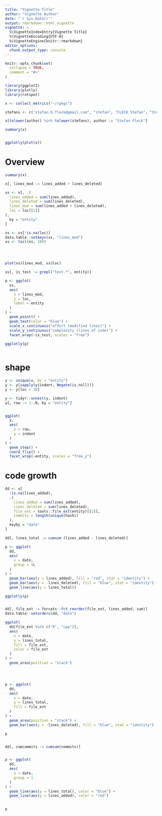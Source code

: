 ```yaml
---
title: "Vignette Title"
author: "Vignette Author"
date: "`r Sys.Date()`"
output: rmarkdown::html_vignette
vignette: >
  %\VignetteIndexEntry{Vignette Title}
  %\VignetteEncoding{UTF-8}
  %\VignetteEngine{knitr::rmarkdown}
editor_options: 
  chunk_output_type: console
---
```


```r
knitr::opts_chunk$set(
  collapse = TRUE,
  comment = "#>"
)

library(ggplot2)
library(plotly)
library(rotspot)

```


```r
x <- collect_metrics("~/rpkgs")

stefans <- c("stefan.b.fleck@gmail.com", "stefan", "FLECK Stefan", "Stefan Fleck - U", "stefan.fleck")

x[tolower(author) %in% tolower(stefans), author := "Stefan Fleck"]

summary(x)


ggplotly(plot(x))
```


# Overview


```r

summary(x)

```




```r
x[, lines_mod := lines_added + lines_deleted]

xs <- x[, .(
  lines_added = sum(lines_added),
  lines_deleted = sum(lines_deleted),
  lines_mod = sum(lines_added + lines_deleted),
  loc = loc[[1]]
),
  by = "entity"
]

xs <- xs[!is.na(loc)]
data.table::setkeyv(xs, "lines_mod")
xs <- tail(xs, 100)




plot(xs$lines_mod, xs$loc)

xs[, is_test := grepl("test.*", entity)]

p <- ggplot(
  xs,
  aes(
    x = lines_mod,
    y = loc,
    label = entity
  )
) + 
  geom_point() +
  geom_text(color = "blue") +
  scale_x_continuous("effort (modified lines)") +
  scale_y_continuous("complexity (lines of code)") +
  facet_wrap(~is_test, scales = "free")
  
ggplotly(p)



```


# shape
```r

y <- unique(x, by = "entity")
y <- y[sapply(y$indent, Negate(is.null))]
y <- y[loc > 30]

y <- tidyr::unnest(y, indent)
y[, row := 1:.N, by = "entity"]


ggplot(
  y,
  aes(
    x = row,
    y = indent
  )
) + 
  geom_step() +
  coord_flip() +
  facet_wrap(~entity, scales = "free_y")

```

# code growth

```r

dd <- x[
  !is.na(lines_added), 
  .(
    lines_added = sum(lines_added),
    lines_deleted = sum(lines_deleted),
    file_ext = tools::file_ext(entity)[[1]],
    commits = length(unique(hash))
  ), 
  keyby = "date"
]

dd[, lines_total := cumsum (lines_added - lines_deleted)]

p <- ggplot(
  dd,
  aes(
    x = date,
    group = 1L
  )
) + 
  geom_bar(aes(y = lines_added), fill = "red", stat = "identity") +
  geom_bar(aes(y = -lines_deleted), fill = "blue", stat = "identity") +
  geom_line(aes(y = lines_total))

ggplotly(p)


dd[, file_ext := forcats::fct_reorder(file_ext, lines_added, sum)]
data.table::setorderv(dd, "date")

ggplot(
  dd[file_ext %in% c("R", "cpp")],
  aes(
    x = date,
    y = lines_total,
    fill = file_ext,
    color = file_ext
  )
) + 
  geom_area(position = "stack") 




p <- ggplot(
  dd,
  aes(
    x = date,
    y = lines_total,
    fill = file_ext
  )
) + 
  geom_area(position = "stack") +
  geom_bar(aes(y = -lines_deleted), fill = "blue", stat = "identity") 

p


dd[, cumcommits := cumsum(commits)]


p <- ggplot(
  dd,
  aes(
    x = date,
    group = 1
  )
) + 
  geom_line(aes(y = lines_total), color = "blue") +
  geom_line(aes(y = lines_added), color = "red")
  

p


```

```r



```


